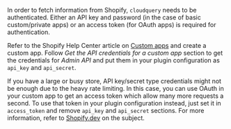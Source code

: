 In order to fetch information from Shopify, `cloudquery` needs to be authenticated. Either an API key and password (in the case of basic custom/private apps) or an access token (for OAuth apps) is required for authentication.

Refer to the Shopify Help Center article on [Custom apps](https://help.shopify.com/en/manual/apps/custom-apps) and create a custom app. Follow _Get the API credentials for a custom app_ section to get the credentials for _Admin API_ and put them in your plugin configuration as `api_key` and `api_secret`.

If you have a large or busy store, API key/secret type credentials might not be enough due to the heavy rate limiting. In this case, you can use OAuth in your custom app to get an access token which allow many more requests a second. To use that token in your plugin configuration instead, just set it in `access_token` and remove `api_key` and `api_secret` sections. For more information, refer to [Shopify.dev](https://shopify.dev/apps/distribution) on the subject.
